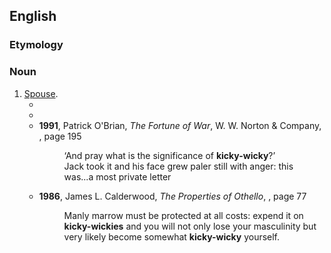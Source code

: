 ==English==

===Etymology===
{{rfe|en}}

===Noun===
{{en-noun}}

# [[spouse|Spouse]].
#* {{RQ:Shakespeare All's Well|ii|3|text=''Parolles:'' He wears his honour in a box, unseen<!--,--> / That hugs his '''kicky-wicky''' here at home<!--,--> / Spending his manly marrow in her arms<!--,-->}}
#* {{quote-book|en|year=1909|author=W. J. M. Starkie|title=The Acharnians of Aristophanes|publisher=Macmillan and co.|page=209|passage=What a laughable request the bride urges so earnestly&nbsp;!—to wit, that her '''kicky-wicky''' may bide cosily at home.}}
#* '''1991''', Patrick O'Brian, ''The Fortune of War'', W. W. Norton & Company, {{ISBN|0393308138}}, page 195
#*: ‘And pray what is the significance of '''kicky-wicky'''?’
#*: Jack took it and his face grew paler still with anger: this was...a most private letter
#* '''1986''', James L. Calderwood, ''The Properties of <!--i-->Othello<!--/i-->'', {{ISBN|0870236660}}, page 77
#*: Manly marrow must be protected at all costs: expend it on '''kicky-wickies''' and you will not only lose your masculinity but very likely become somewhat '''kicky-wicky''' yourself.